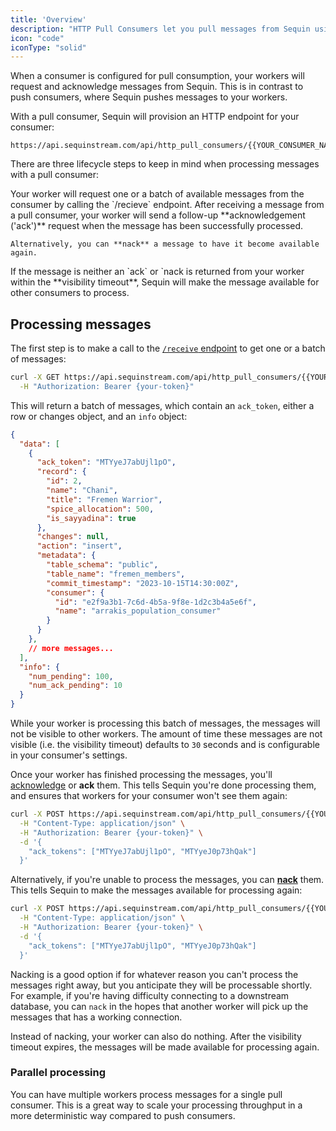 ```yaml
---
title: 'Overview'
description: "HTTP Pull Consumers let you pull messages from Sequin using a simple HTTP interface."
icon: "code"
iconType: "solid"
---
```


When a consumer is configured for pull consumption, your workers will request and acknowledge messages from Sequin. This is in contrast to push consumers, where Sequin pushes messages to your workers.

With a pull consumer, Sequin will provision an HTTP endpoint for your consumer:

```
https://api.sequinstream.com/api/http_pull_consumers/{{YOUR_CONSUMER_NAME}}/
```

There are three lifecycle steps to keep in mind when processing messages with a pull consumer:

<Steps>
  <Step title="Recieve" icon="arrow-right-to-arc">
    Your worker will request one or a batch of available messages from the consumer by calling the `/recieve` endpoint.
  </Step>
  <Step title="Ack or Nack" icon="arrow-left-from-arc">
    After receiving a message from a pull consumer, your worker will send a follow-up **acknowledgement ('ack')** request when the message has been successfully processed.

    Alternatively, you can **nack** a message to have it become available again.
  </Step>
  <Step title="Visibility Timeout" icon="timer">
    If the message is neither an `ack` or `nack is returned from your worker within the **visibility timeout**, Sequin will make the message available for other consumers to process.
  </Step>
</Steps>

## Processing messages

The first step is to make a call to the [`/receive` endpoint](/management-api/http-pull-consumers/receive) to get one or a batch of messages:

```bash
curl -X GET https://api.sequinstream.com/api/http_pull_consumers/{{YOUR_CONSUMER_NAME}}/receive?batch_size=10 \
  -H "Authorization: Bearer {your-token}"
```

This will return a batch of messages, which contain an `ack_token`, either a row or changes object, and an `info` object:

```json
{
  "data": [
    {
      "ack_token": "MTYyeJ7abUjl1pO",
      "record": {
        "id": 2,
        "name": "Chani",
        "title": "Fremen Warrior",
        "spice_allocation": 500,
        "is_sayyadina": true
      },
      "changes": null,
      "action": "insert",
      "metadata": {
        "table_schema": "public",
        "table_name": "fremen_members",
        "commit_timestamp": "2023-10-15T14:30:00Z",
        "consumer": {
          "id": "e2f9a3b1-7c6d-4b5a-9f8e-1d2c3b4a5e6f",
          "name": "arrakis_population_consumer"
        }
      }
    },
    // more messages...
  ],
  "info": {
    "num_pending": 100,
    "num_ack_pending": 10
  }
}
```

While your worker is processing this batch of messages, the messages will not be visible to other workers. The amount of time these messages are not visible (i.e. the visibility timeout) defaults to `30` seconds and is configurable in your consumer's settings.

Once your worker has finished processing the messages, you'll [acknowledge](/management-api/http-pull-consumers/ack) or **ack** them. This tells Sequin you're done processing them, and ensures that workers for your consumer won't see them again:

```bash
curl -X POST https://api.sequinstream.com/api/http_pull_consumers/{{YOUR_CONSUMER_NAME}}/ack \
  -H "Content-Type: application/json" \
  -H "Authorization: Bearer {your-token}" \
  -d '{
    "ack_tokens": ["MTYyeJ7abUjl1pO", "MTYyeJ0p73hQak"]
  }'
```

Alternatively, if you're unable to process the messages, you can [**nack**](/management-api/http-pull-consumers/nack) them. This tells Sequin to make the messages available for processing again:

```bash
curl -X POST https://api.sequinstream.com/api/http_pull_consumers/{{YOUR_CONSUMER_NAME}}/nack \
  -H "Content-Type: application/json" \
  -H "Authorization: Bearer {your-token}" \
  -d '{
    "ack_tokens": ["MTYyeJ7abUjl1pO", "MTYyeJ0p73hQak"]
  }'
```

Nacking is a good option if for whatever reason you can't process the messages right away, but you anticipate they will be processable shortly. For example, if you're having difficulty connecting to a downstream database, you can `nack` in the hopes that another worker will pick up the messages that has a working connection.

Instead of nacking, your worker can also do nothing. After the visibility timeout expires, the messages will be made available for processing again.

### Parallel processing

You can have multiple workers process messages for a single pull consumer. This is a great way to scale your processing throughput in a more deterministic way compared to push consumers.
